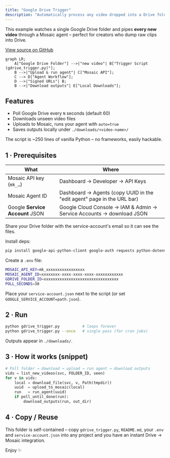 ```yaml
---
title: "Google Drive Trigger"
description: "Automatically process any video dropped into a Drive folder with Mosaic."
---
```


This example watches a single Google Drive folder and pipes **every new video** through a Mosaic agent – perfect for creators who dump raw clips into Drive.

[View source on GitHub](https://github.com/mosaic-ai-labs/api-examples/tree/main/gdrive-trigger)

```mermaid
graph LR;
    A["Google Drive Folder"] -->|"new video"| B["Trigger Script (gdrive_trigger.py)"];
    B -->|"Upload & run agent"| C["Mosaic API"];
    C --> D["Agent Workflow"];
    D -->|"Signed URLs"| B;
    B -->|"Download outputs"| E["Local Downloads"];
```

## Features

* Poll Google Drive every `N` seconds (default 60)
* Downloads unseen video files
* Uploads to Mosaic, runs your agent with `auto=true`
* Saves outputs locally under `./downloads/<video-name>/`

<Note type="tip">The script is ~250 lines of vanilla Python – no frameworks, easily hackable.</Note>

## 1 · Prerequisites

| What | Where |
|------|-------|
| Mosaic API key (`mk_…`) | Dashboard → Developer → API Keys |
| Mosaic Agent ID | Dashboard → Agents (copy UUID in the "edit agent" page in the URL bar) |
| Google **Service Account** JSON | Google Cloud Console → IAM & Admin → Service Accounts → download JSON |

Share your Drive folder with the service-account's email so it can see the files.

Install deps:
```bash
pip install google-api-python-client google-auth requests python-dotenv
```

Create a `.env` file:
```bash
MOSAIC_API_KEY=mk_xxxxxxxxxxxxxxxxx
MOSAIC_AGENT_ID=xxxxxxxx-xxxx-xxxx-xxxx-xxxxxxxxxxxx
GDRIVE_FOLDER_ID=xxxxxxxxxxxxxxxxxxxxxxxxxxxxxxxxx
POLL_SECONDS=30
```
Place your `service-account.json` next to the script (or set `GOOGLE_SERVICE_ACCOUNT=path.json`).

## 2 · Run
```bash
python gdrive_trigger.py          # loops forever
python gdrive_trigger.py --once   # single pass (for cron jobs)
```

Outputs appear in `./downloads/`.

## 3 · How it works (snippet)

```python:title=gdrive_trigger.py
# Poll folder → download → upload → run agent → download outputs
vids = list_new_videos(svc, FOLDER_ID, seen)
for v in vids:
    local = download_file(svc, v, Path(tmpdir))
    uuid  = upload_to_mosaic(local)
    run   = run_agent(uuid)
    if poll_until_done(run):
        download_outputs(run, out_dir)
```

## 4 · Copy / Reuse

This folder is self-contained – copy `gdrive_trigger.py`, `README.md`, your `.env` and `service-account.json` into any project and you have an instant Drive → Mosaic integration.

Enjoy ✨ 